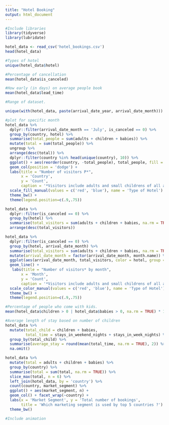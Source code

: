 ```yaml
---
title: "Hotel Booking"
output: html_document
---
```


```r
#Include libraries
library(tidyverse)
library(lubridate)
```

```r
hotel_data <- read_csv('hotel_bookings.csv')
head(hotel_data)
```

```r
#Types of hotel
unique(hotel_data$hotel)

#Percentage of cancellation
mean(hotel_data$is_canceled)

#How early (in days) on average people book 
mean(hotel_data$lead_time)

#Range of dataset.

unique(with(hotel_data, paste(arrival_date_year, arrival_date_month)))
```

```r
#plot for specific month
hotel_data %>%
  dplyr::filter(arrival_date_month == 'July', is_canceled == 0) %>%
  group_by(country, hotel) %>%
  summarise(total_people = sum(adults + children + babies)) %>%
  mutate(total = sum(total_people)) %>%
  ungroup %>%
  arrange(desc(total)) %>%
  dplyr::filter(country %in% head(unique(country), 10)) %>%
  ggplot() + aes(reorder(country, -total_people), total_people, fill = hotel) + 
  geom_col(position = 'dodge') + 
  labs(title = "Number of visitors P*",
       x = 'Country', 
       y = 'Count',
       caption = '*Visitors include adults and small childrens of all age') +
  scale_fill_manual(values = c('red', 'blue'), name = 'Type of Hotel') + 
  theme_bw() + 
  theme(legend.position=c(.9,.75))
```


```r
hotel_data %>%
  dplyr::filter(is_canceled == 0) %>%
  group_by(hotel) %>%
  summarise(total_visitors = sum(adults + children + babies, na.rm = TRUE)) %>%
  arrange(desc(total_visitors))
```

```r
hotel_data %>%
  dplyr::filter(is_canceled == 0) %>%
  group_by(hotel, arrival_date_month) %>%
  summarise(total_visitors = sum(adults + children + babies, na.rm = TRUE)) %>%
  mutate(arrival_date_month = factor(arrival_date_month, month.name)) %>%
  ggplot(aes(arrival_date_month, total_visitors, color = hotel, group = hotel)) + 
  geom_line() + 
   labs(title = "Number of visitors* by month",
       x = 'Month', 
       y = 'Count',
       caption = '*Visitors include adults and small childrens of all age') +
  scale_color_manual(values = c('red', 'blue'), name = 'Type of Hotel') + 
  theme_bw() + 
  theme(legend.position=c(.9,.75))
```

```r
#Percentage of people who come with kids. 
mean(hotel_data$children > 0 | hotel_data$babies > 0, na.rm = TRUE) * 100
```

```r
#Average length of stay based on number of children
hotel_data %>%
  mutate(total_child = children + babies, 
         total_time = stays_in_weekend_nights + stays_in_week_nights) %>%
  group_by(total_child) %>%
  summarise(average_stay = round(mean(total_time, na.rm = TRUE), 2)) %>%
  na.omit()
```


```r
hotel_data %>%
  mutate(total = adults + children + babies) %>%
  group_by(country) %>%
  summarise(total = sum(total, na.rm = TRUE)) %>%
  slice_max(total, n = 6) %>%
  left_join(hotel_data, by = 'country') %>%
  count(country, market_segment) %>%
  ggplot() + aes(market_segment, n) + 
  geom_col() + facet_wrap(~country) + 
  labs(x = 'Market Segment', y = 'Total number of bookings', 
       title = 'Which marketing segment is used by top 5 countries ?') + 
  theme_bw()
```

```r
#Include animation
```